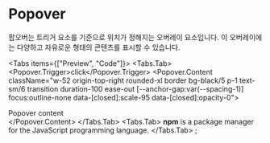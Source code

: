 # Popover

팝오버는 트리거 요소를 기준으로 위치가 정해지는 오버레이 요소입니다. 이 오버레이에는 다양하고 자유로운 형태의 콘텐츠를 표시할 수 있습니다.


<Tabs items={["Preview", "Code"]}>
  <Tabs.Tab>
    <Preview>
      <Popover>
        <Popover.Trigger>click</Popover.Trigger>
        <Popover.Content className="w-52 origin-top-right rounded-xl border bg-black/5 p-1 text-sm/6  transition duration-100 ease-out [--anchor-gap:var(--spacing-1)] focus:outline-none data-[closed]:scale-95 data-[closed]:opacity-0">
          <div>Popover content</div>
        </Popover.Content>
      </Popover>
    </Preview>
  </Tabs.Tab>
  <Tabs.Tab>
    **npm** is a package manager for the JavaScript programming language.
  </Tabs.Tab>
</Tabs>
;
